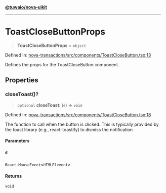 [**@tuwaio/nova-uikit**](../../../README.md)

***

# ToastCloseButtonProps

> **ToastCloseButtonProps** = `object`

Defined in: [nova-transactions/src/components/ToastCloseButton.tsx:13](https://github.com/TuwaIO/nova-uikit/blob/0264e04d7bd3af82117c3a9b03d510f8f3381744/packages/nova-transactions/src/components/ToastCloseButton.tsx#L13)

Defines the props for the ToastCloseButton component.

## Properties

### closeToast()?

> `optional` **closeToast**: (`e`) => `void`

Defined in: [nova-transactions/src/components/ToastCloseButton.tsx:18](https://github.com/TuwaIO/nova-uikit/blob/0264e04d7bd3af82117c3a9b03d510f8f3381744/packages/nova-transactions/src/components/ToastCloseButton.tsx#L18)

The function to call when the button is clicked. This is typically provided by the
toast library (e.g., react-toastify) to dismiss the notification.

#### Parameters

##### e

`React.MouseEvent`\<`HTMLElement`\>

#### Returns

`void`
